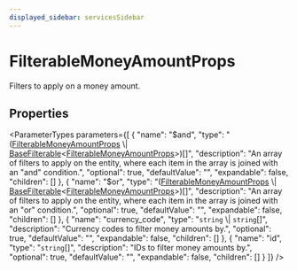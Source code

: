 ```yaml
---
displayed_sidebar: servicesSidebar
---
```



# FilterableMoneyAmountProps

Filters to apply on a money amount.

## Properties

<ParameterTypes parameters={[
  {
    "name": "$and",
    "type": "([FilterableMoneyAmountProps](FilterableMoneyAmountProps.mdx) \\| [BaseFilterable](BaseFilterable.mdx)&#60;[FilterableMoneyAmountProps](FilterableMoneyAmountProps.mdx)&#62;)[]",
    "description": "An array of filters to apply on the entity, where each item in the array is joined with an \"and\" condition.",
    "optional": true,
    "defaultValue": "",
    "expandable": false,
    "children": []
  },
  {
    "name": "$or",
    "type": "([FilterableMoneyAmountProps](FilterableMoneyAmountProps.mdx) \\| [BaseFilterable](BaseFilterable.mdx)&#60;[FilterableMoneyAmountProps](FilterableMoneyAmountProps.mdx)&#62;)[]",
    "description": "An array of filters to apply on the entity, where each item in the array is joined with an \"or\" condition.",
    "optional": true,
    "defaultValue": "",
    "expandable": false,
    "children": []
  },
  {
    "name": "currency_code",
    "type": "`string` \\| `string`[]",
    "description": "Currency codes to filter money amounts by.",
    "optional": true,
    "defaultValue": "",
    "expandable": false,
    "children": []
  },
  {
    "name": "id",
    "type": "`string`[]",
    "description": "IDs to filter money amounts by.",
    "optional": true,
    "defaultValue": "",
    "expandable": false,
    "children": []
  }
]} />
